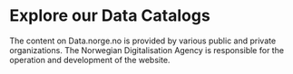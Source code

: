 # Explore our Data Catalogs

<NegativeMagin>
    <CatalogsMenu />
</NegativeMagin>

<Alert>
    The content on Data.norge.no is provided by various public and private organizations. The Norwegian Digitalisation
    Agency is responsible for the operation and development of the website.
</Alert>
